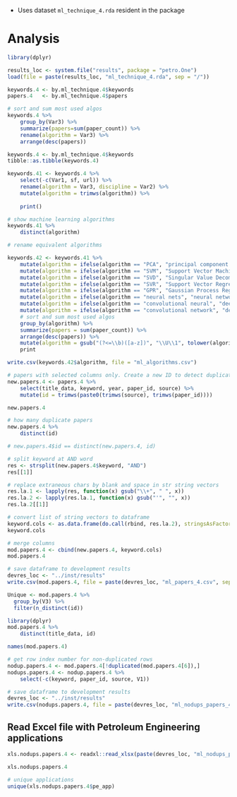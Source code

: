

* Uses dataset `ml_technique_4.rda` resident in the package

# Analysis

```r
library(dplyr)

results_loc <- system.file("results", package = "petro.One")
load(file = paste(results_loc, "ml_technique_4.rda", sep = "/"))

keywords.4 <- by.ml_technique.4$keywords
papers.4   <- by.ml_technique.4$papers

# sort and sum most used algos
keywords.4 %>%
    group_by(Var3) %>%
    summarize(papers=sum(paper_count)) %>%
    rename(algorithm = Var3) %>% 
    arrange(desc(papers))
```

```r
keywords.4 <- by.ml_technique.4$keywords
tibble::as.tibble(keywords.4)

keywords.41 <- keywords.4 %>%
    select(-c(Var1, sf, url)) %>% 
    rename(algorithm = Var3, discipline = Var2) %>%
    mutate(algorithm = trimws(algorithm)) %>% 
    
    print()
```

```r
# show machine learning algorithms
keywords.41 %>%
    distinct(algorithm)

```

```r
# rename equivalent algorithms

keywords.42 <- keywords.41 %>%
    mutate(algorithm = ifelse(algorithm == "PCA", "principal component analysis", algorithm)) %>% 
    mutate(algorithm = ifelse(algorithm == "SVM", "Support Vector Machine", algorithm)) %>% 
    mutate(algorithm = ifelse(algorithm == "SVD", "Singular Value Decomposition", algorithm)) %>% 
    mutate(algorithm = ifelse(algorithm == "SVR", "Support Vector Regression", algorithm)) %>% 
    mutate(algorithm = ifelse(algorithm == "GPR", "Gaussian Process Regression", algorithm)) %>% 
    mutate(algorithm = ifelse(algorithm == "neural nets", "neural network", algorithm)) %>% 
    mutate(algorithm = ifelse(algorithm == "convolutional neural", "deep learning", algorithm)) %>% 
    mutate(algorithm = ifelse(algorithm == "convolutional network", "deep learning", algorithm)) %>% 
    # sort and sum most used algos
    group_by(algorithm) %>%
    summarize(papers = sum(paper_count)) %>%
    arrange(desc(papers)) %>% 
    mutate(algorithm = gsub("(?<=\\b)([a-z])", "\\U\\1", tolower(algorithm), perl=TRUE)) %>% 
    print
```


```r
write.csv(keywords.42$algorithm, file = "ml_algorithms.csv")
```


```r
# papers with selected columns only. Create a new ID to detect duplicate papers
new.papers.4 <- papers.4 %>% 
    select(title_data, keyword, year, paper_id, source) %>% 
    mutate(id = trimws(paste0(trimws(source), trimws(paper_id))))

new.papers.4
```

```r
# how many duplicate papers
new.papers.4 %>% 
    distinct(id)


```




```r
# new.papers.4$id == distinct(new.papers.4, id)
```



```r
# split keyword at AND word
res <- strsplit(new.papers.4$keyword, "AND")
res[[1]]

# replace extraneous chars by blank and space in str string vectors 
res.la.1 <- lapply(res, function(x) gsub("\\+", " ", x))
res.la.2 <- lapply(res.la.1, function(x) gsub("'", "", x))
res.la.2[[1]]
```


```r
# convert list of string vectors to dataframe
keyword.cols <- as.data.frame(do.call(rbind, res.la.2), stringsAsFactors = FALSE)
keyword.cols

# merge columns
mod.papers.4 <- cbind(new.papers.4, keyword.cols)
mod.papers.4
```


```r
# save dataframe to development results
devres_loc <- "../inst/results"
write.csv(mod.papers.4, file = paste(devres_loc, "ml_papers_4.csv", sep = "/"))
```



```r
Unique <- mod.papers.4 %>%
  group_by(V3) %>%
  filter(n_distinct(id))
```

```r
library(dplyr)
mod.papers.4 %>%
    distinct(title_data, id)
```

```r
names(mod.papers.4)
```

```r
# get row index number for non-duplicated rows
nodup.papers.4 <- mod.papers.4[!duplicated(mod.papers.4[6]),]
nodups.papers.4 <- nodup.papers.4 %>% 
    select(-c(keyword, paper_id, source, V1))
```

```r
# save dataframe to development results
devres_loc <- "../inst/results"
write.csv(nodups.papers.4, file = paste(devres_loc, "ml_nodups_papers_4.csv", sep = "/"))
```



## Read Excel file with Petroleum Engineering applications

```r
xls.nodups.papers.4 <- readxl::read_xlsx(paste(devres_loc, "ml_nodups_papers_4.xlsx", sep = "/"), sheet = 1)

xls.nodups.papers.4
```

```r
# unique applications
unique(xls.nodups.papers.4$pe_app)
```


```r

```

